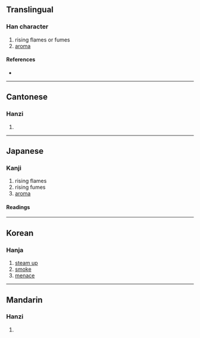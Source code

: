 {{character info}}
==Translingual==

===Han character===
{{Han char|rn=86|rad=火|as=07|sn=11|four=17336|canj=SRF|ids=⿱君灬}}

# rising flames or fumes
# [[aroma]]

====References====
* {{Han ref|kx=0672.140|dkj=19069|dj=1080.290|hdz=32207.050|uh=7104|ud=28932|bh=D64F|bd=54863}}

----

==Cantonese==

===Hanzi===
{{yue-hanzi|jyut=|y=fan1}}

# {{rfdef|yue|sort=火07}}

----

==Japanese==

===Kanji===
{{ja-kanji|grade=|rs=火07}}

# rising flames
# rising fumes
# [[aroma]]

====Readings====
{{ja-readings
|goon=くん
|kanon=くん
|kun=いぶ-す}}

----

==Korean==

===Hanja===
{{ko-hanja|hangeul=훈|eumhun=|rv=hun|mr=hun|y=hwun}}

# [[steam up]]
# [[smoke]]
# [[menace]]

----

==Mandarin==

===Hanzi===
{{cmn-hanzi|pin=[[xūn]] ([[xun1]])|wg=hsün<sup>1</sup>}}

# {{rfdef|cmn|sort=火07}}